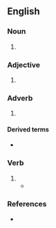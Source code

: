 {{also|crisscross}}
==English==

===Noun===
{{en-noun}}
# {{alternative spelling of|en|crisscross}}

===Adjective===
{{en-adj}}
# {{alternative spelling of|en|crisscross}}

===Adverb===
{{en-adv}}

# {{alternative spelling of|en|crisscross}}

====Derived terms====
* {{l|en|criss-cross applesauce}}

===Verb===
{{en-verb}}

# {{alternative spelling of|en|crisscross}}
#* {{quote-journal|en|year=1960|month=February|author=J. N. Faulkner|title=The Belgian Railways today|journal=Trains Illustrated|page=86|text=The Borinage coalfield around [[Mons]] is another attractive area for the railway enthusiast; it is rather like South Lancashire, with its gently undulating landscape studded with slag heaps and pithead gear and '''criss-crossed''' by railway lines and tramways.}}

===References===
* {{R:Lexico}}